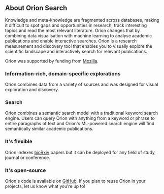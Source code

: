 ## About Orion Search

Knowledge and meta-knowledge are fragmented across databases, making it
difficult to spot gaps and opportunities in research, track interesting topics
and read the most relevant literature. Orion changes that by combining data
visualisation with machine learning to analyse academic publications and
enable interactive searches.
Orion is a research measurement and discovery tool that enables you to visually explore the scientific landscape and interactively search for relevant publications.

Orion was supported by funding from [Mozilla](https://foundation.mozilla.org/en/).

### Information-rich, domain-specific explorations

Orion combines data from a variety of sources and was designed for visual exploration and discovery.

### Search

Orion combines a semantic search model with a traditional keyword search engine. Users can query Orion with anything from a keyword or phrase to entire paragraphs of text and Orion's ML-powered search engine will find semantically similar academic publications.

### It's flexible

Orion indexes [bioRxiv](https://www.biorxiv.org/) papers but it can be deployed for any field of study, journal or conference.

### It's open-source

Orion's code is available on [GitHub](https://github.com/orion-search). If you plan to reuse Orion in your projects, let us know what you're up to!
